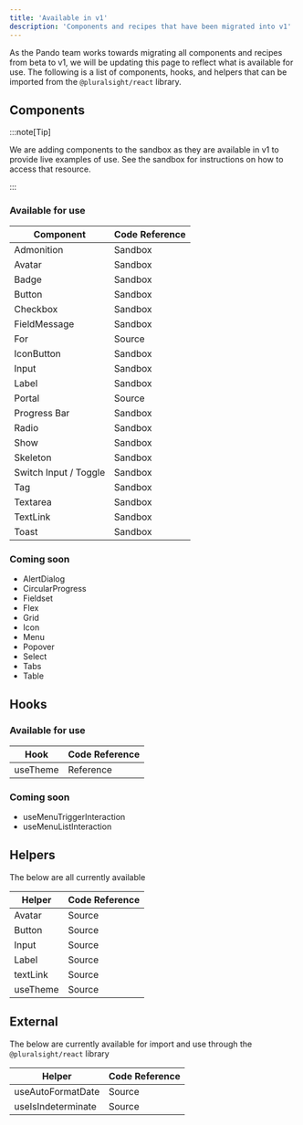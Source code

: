 ```yaml
---
title: 'Available in v1'
description: 'Components and recipes that have been migrated into v1'
---
```



As the Pando team works towards migrating all components and recipes from beta to v1, we will be updating this page to reflect what is available for use.
The following is a list of components, hooks, and helpers that can be imported from the `@pluralsight/react` library.

## Components

:::note[Tip]

We are adding components to the sandbox as they are available in v1 to provide live examples of use. <TextLink href='https://github.com/pluralsight/pando/tree/main/sandbox'>See the sandbox</TextLink> for instructions on how to access that resource.

:::

### Available for use

<table>
  <thead>
    <tr>
      <th>Component</th>
      <th>Code Reference</th>
    </tr>
  </thead>
  <tbody>
    <tr>
      <td>Admonition</td>
      <td>
        <TextLink href="https://github.com/pluralsight/pando/blob/main/sandbox/app/react/admonition/page.tsx">Sandbox</TextLink>
      </td>
    </tr>
    <tr>
      <td>Avatar</td>
      <td>
        <TextLink href="https://github.com/pluralsight/pando/blob/main/sandbox/app/react/avatar/page.tsx">Sandbox</TextLink>
      </td>
    </tr>
    <tr>
      <td>Badge</td>
      <td>
        <TextLink href="https://github.com/pluralsight/pando/blob/main/sandbox/app/react/badge/page.tsx">Sandbox</TextLink>
      </td>
    </tr>
    <tr>
      <td>Button</td>
      <td>
        <TextLink href="https://github.com/pluralsight/pando/blob/main/sandbox/app/react/button/page.tsx">Sandbox</TextLink>
      </td>
    </tr>
    <tr>
      <td>Checkbox</td>
      <td>
        <TextLink href="https://github.com/pluralsight/pando/blob/main/sandbox/app/react/checkbox/page.tsx">Sandbox</TextLink>
      </td>
    </tr>
    <tr>
      <td>FieldMessage</td>
      <td>
        <TextLink href="https://github.com/pluralsight/pando/blob/main/sandbox/app/react/field-message/page.tsx">Sandbox</TextLink>
      </td>
    </tr>
    <tr>
      <td>For</td>
      <td>
        <TextLink href="https://github.com/pluralsight/pando/blob/main/packages/react/src/components/For.tsx">Source</TextLink>
      </td>
    </tr>
    <tr>
      <td>IconButton</td>
      <td>
        <TextLink href="https://github.com/pluralsight/pando/blob/main/sandbox/app/react/icon-button/page.tsx">Sandbox</TextLink>
      </td>
    </tr>
    <tr>
      <td>Input</td>
      <td>
        <TextLink href="https://github.com/pluralsight/pando/blob/main/sandbox/app/react/input/page.tsx">Sandbox</TextLink>
      </td>
    </tr>
    <tr>
      <td>Label</td>
      <td>
        <TextLink href="https://github.com/pluralsight/pando/blob/main/sandbox/app/react/label/page.tsx">Sandbox</TextLink>
      </td>
    </tr>
    <tr>
      <td>Portal</td>
      <td>
        <TextLink href="https://github.com/pluralsight/pando/blob/main/packages/react/src/components/Portal.tsx">Source</TextLink>
      </td>
    </tr>
    <tr>
      <td>Progress Bar</td>
      <td>
        <TextLink href="https://github.com/pluralsight/pando/blob/main/sandbox/app/react/progress-bar/page.tsx">Sandbox</TextLink>
      </td>
    </tr>
    <tr>
      <td>Radio</td>
      <td>
        <TextLink href="https://github.com/pluralsight/pando/blob/main/sandbox/app/react/radio/page.tsx">Sandbox</TextLink>
      </td>
    </tr>
    <tr>
      <td>Show</td>
      <td>
        <TextLink href="https://github.com/pluralsight/pando/blob/main/packages/react/src/components/Show.tsx">Sandbox</TextLink>
      </td>
    </tr>
    <tr>
      <td>Skeleton</td>
      <td>
        <TextLink href="https://github.com/pluralsight/pando/blob/main/sandbox/app/react/skeleton/page.tsx">Sandbox</TextLink>
      </td>
    </tr>
    <tr>
      <td>Switch Input / Toggle</td>
      <td>
        <TextLink href="https://github.com/pluralsight/pando/blob/main/sandbox/app/react/switch-input/page.tsx">Sandbox</TextLink>
      </td>
    </tr>
    <tr>
      <td>Tag</td>
      <td>
        <TextLink href="https://github.com/pluralsight/pando/blob/main/sandbox/app/react/tag/page.tsx">Sandbox</TextLink>
      </td>
    </tr>
    <tr>
      <td>Textarea</td>
      <td>
        <TextLink href="https://github.com/pluralsight/pando/blob/main/sandbox/app/react/avatar/page.tsx">Sandbox</TextLink>
      </td>
    </tr>
    <tr>
      <td>TextLink</td>
      <td>
        <TextLink href="https://github.com/pluralsight/pando/blob/main/sandbox/app/react/text-link/page.tsx">Sandbox</TextLink>
      </td>
    </tr>
    <tr>
      <td>Toast</td>
      <td>
        <TextLink href="https://github.com/pluralsight/pando/blob/main/sandbox/app/react/toast/page.tsx">Sandbox</TextLink>
      </td>
    </tr>
  </tbody>
</table>

### Coming soon

<ul class={css({ listStyleType: 'disc' })}>
  <li>AlertDialog</li>
  <li>CircularProgress</li>
  <li>Fieldset</li>
  <li>Flex</li>
  <li>Grid</li>
  <li>Icon</li>
  <li>Menu</li>
  <li>Popover</li>
  <li>Select</li>
  <li>Tabs</li>
  <li>Table</li>
</ul>

## Hooks

### Available for use

<table>
  <thead>
    <tr>
      <th>Hook</th>
      <th>Code Reference</th>
    </tr>
  </thead>
  <tbody>
    <td>useTheme</td>
    <td>
      <TextLink href="/reference/hooks/use-theme">Reference</TextLink>
    </td>
  </tbody>
</table>

### Coming soon

<ul class={css({ listStyleType: 'disc' })}>
  <li>useMenuTriggerInteraction</li>
  <li>useMenuListInteraction</li>
</ul>

## Helpers

The below are all currently available

<table>
  <thead>
    <tr>
      <th>Helper</th>
      <th>Code Reference</th>
    </tr>
  </thead>
  <tbody>
    <tr>
      <td>Avatar</td>
      <td>
        <TextLink href="https://github.com/pluralsight/pando/blob/main/packages/react/src/helpers/avatar.helpers.ts">Source</TextLink>
      </td>
    </tr>
    <tr>
      <td>Button</td>
      <td>
        <TextLink href="https://github.com/pluralsight/pando/blob/main/packages/react/src/helpers/button.helpers.ts">Source</TextLink>
      </td>
    </tr>
    <tr>
      <td>Input</td>
      <td>
        <TextLink href="https://github.com/pluralsight/pando/blob/main/packages/react/src/helpers/input.helpers.ts">Source</TextLink>
      </td>
    </tr>
    <tr>
      <td>Label</td>
      <td>
        <TextLink href="https://github.com/pluralsight/pando/blob/main/packages/react/src/helpers/label.helpers.ts">Source</TextLink>
      </td>
    </tr>
    <tr>
      <td>textLink</td>
      <td>
        <TextLink href="https://github.com/pluralsight/pando/blob/main/packages/react/src/helpers/textLink.helpers.ts">Source</TextLink>
      </td>
    </tr>
    <tr>
      <td>useTheme</td>
      <td>
        <TextLink href="https://github.com/pluralsight/pando/blob/main/packages/react/src/hooks/helpers/themeHelpers.ts">Source</TextLink>
      </td>
    </tr>
  </tbody>
</table>

## External

The below are currently available for import and use through the `@pluralsight/react` library

<table>
  <thead>
    <tr>
      <th>Helper</th>
      <th>Code Reference</th>
    </tr>
  </thead>
  <tbody>
    <tr>
      <td>useAutoFormatDate</td>
      <td>
        <TextLink href="https://github.com/pluralsight/pando/blob/main/packages/react-utils/src/hooks/useAutoFormatDate.ts">Source</TextLink>
      </td>
    </tr>
    <tr>
      <td>useIsIndeterminate</td>
      <td>
        <TextLink href="https://github.com/pluralsight/pando/blob/main/packages/react-utils/src/hooks/useIsIndeterminate.ts">Source</TextLink>
      </td>
    </tr>
  </tbody>
</table>
